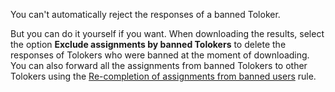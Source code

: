 <Cut title="How can I ban a Toloker and reject all their responses?">

You can't automatically reject the responses of a banned Toloker.

But you can do it yourself if you want. When downloading the results, select the option **Exclude assignments by banned Tolokers** to delete the responses of Tolokers who were banned at the moment of downloading. You can also forward all the assignments from banned Tolokers to other Tolokers using the [Re-completion of assignments from banned users](/docs/guide/restore-task-overlap) rule.

</Cut>
